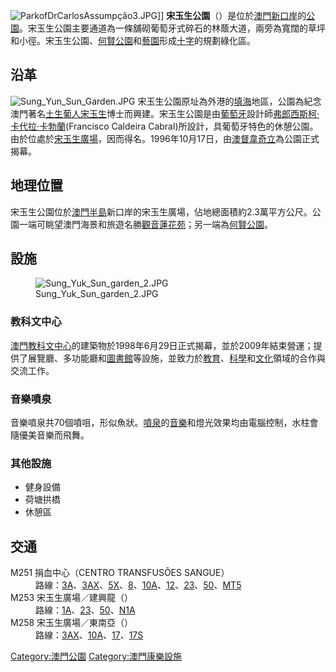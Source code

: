 [[File:ParkofDrCarlosAssumpção3.JPG|thumb]]]] 
'''宋玉生公園'''（{{lang|pt|葡文:'''Parque Dr. Carlos d'Assumpção'''}}）是位於[[澳門|澳門]][[新口岸|新口岸]]的[[公園|公園]]。宋玉生公園主要通道為一條舖砌葡萄牙式碎石的林蔭大道，兩旁為寬闊的草坪和小徑。宋玉生公園、[[何賢公園|何賢公園]]和[[藝園|藝園]]形成[[十字|十字]]的規劃綠化區。

==沿革==
[[File:Sung_Yun_Sun_Garden.JPG|thumb]]
宋玉生公園原址為外港的[[填海|填海]]地區，公園為紀念澳門著名[[澳門土生葡人|土生葡人]][[宋玉生|宋玉生]]博士而興建。宋玉生公園是由[[葡萄牙|葡萄牙]]設計師[[弗郎西斯柯·卡代拉·卡勃蘭|弗郎西斯柯·卡代拉·卡勃蘭]](Francisco Caldeira Cabral)所設計，具葡萄牙特色的休憩公園。由於位處於[[宋玉生廣場|宋玉生廣場]]，因而得名。1996年10月17日，由[[澳督|澳督]][[韋奇立|韋奇立]]為公園正式揭幕。

==地理位置==
宋玉生公園位於[[澳門半島|澳門半島]]新口岸的宋玉生廣場，佔地總面積約2.3萬平方公尺。公園一端可眺望澳門海景和旅遊名勝[[觀音蓮花苑|觀音蓮花苑]]；另一端為[[何賢公園|何賢公園]]。

==設施==
[[File:Sung_Yuk_Sun_garden_2.JPG|thumb]] 
===教科文中心===   
[[澳門教科文中心|澳門教科文中心]]的建築物於1998年6月29日正式揭幕，並於2009年結束營運；提供了展覽廳、多功能廳和[[圖書館|圖書館]]等設施，並致力於[[教育|教育]]、[[科學|科學]]和[[文化|文化]]領域的合作與交流工作。

===音樂噴泉===
音樂噴泉共70個噴咀，形似魚狀。[[噴泉|噴泉]]的[[音樂|音樂]]和燈光效果均由電腦控制，水柱會隨優美音樂而飛舞。

===其他設施===
* 健身設備
* 荷塘拱橋
* 休憩區

== 交通 ==
; M251 捐血中心（CENTRO TRANSFUSÕES SANGUE）
: 路線：[[澳門巴士3A路線|3A]]、[[澳門巴士3AX路線|3AX]]、[[澳門巴士5X路線|5X]]、[[澳門巴士8路線|8]]、[[澳門巴士10A路線|10A]]、[[澳門巴士12路線|12]]、[[澳門巴士23路線|23]]、[[澳門巴士50路線|50]]、[[澳門巴士MT5路線|MT5]]
; M253 宋玉生廣場／建興龍（{{lang|pt|AL. DR. C. D’ASSUMPÇÃO／KIN HENG LONG}}）
: 路線：[[澳門巴士1A路線|1A]]、[[澳門巴士23路線|23]]、[[澳門巴士50路線|50]]、[[澳門巴士N1A路線|N1A]]
; M258 宋玉生廣場／東南亞（{{lang|pt|AL. DR. C. D’ASSUMPÇÃO／TONG NAM AH}}）
: 路線：[[澳門巴士3AX路線|3AX]]、[[澳門巴士10A路線|10A]]、[[澳門巴士17路線|17]]、[[澳門巴士17S路線|17S]]

{{Commonscat|Dr. Carlos d'Assumpção Park}}
{{澳門公園}}
[[Category:澳門公園|Category:澳門公園]]
[[Category:澳門康樂設施|Category:澳門康樂設施]]